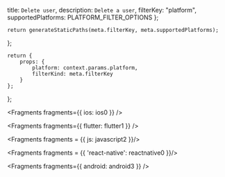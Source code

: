   title: `Delete user`,
  description: `Delete a user`,
  filterKey: "platform",
  supportedPlatforms: PLATFORM_FILTER_OPTIONS
};
      


    return generateStaticPaths(meta.filterKey, meta.supportedPlatforms);
};

    return {
        props: {
            platform: context.params.platform,
            filterKind: meta.filterKey
        }
    };
};


<Fragments fragments={{ ios: ios0 }} />


<Fragments fragments={{ flutter: flutter1 }} />


<Fragments fragments = {{ js: javascript2 }}/>


<Fragments fragments = {{ 'react-native': reactnative0 }}/>


<Fragments fragments={{ android: android3 }} />
